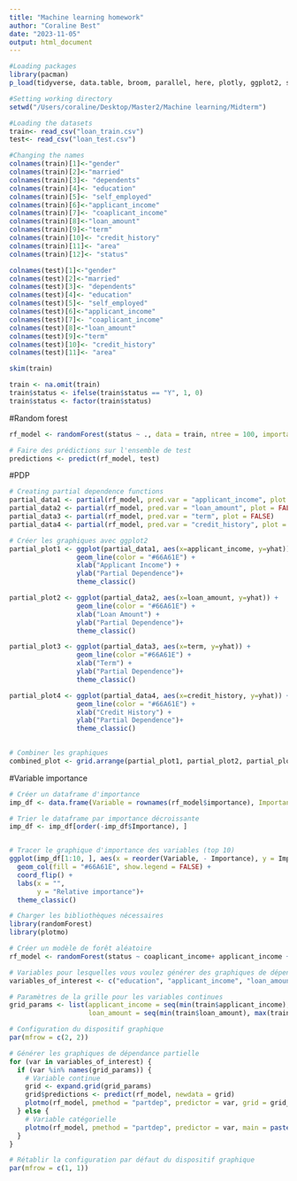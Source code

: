 ```yaml
---
title: "Machine learning homework"
author: "Coraline Best"
date: "2023-11-05"
output: html_document
---
```


```r
#Loading packages
library(pacman)
p_load(tidyverse, data.table, broom, parallel, here, plotly, ggplot2, stargazer, magrittr,skimr,janitor,  tidymodels, ADAPTS, caret, yardstick, rlang, parsnip, sandwich, lmtest, haven, tinytex, rdrobust,dplyr, plotrix, plyr,readxl, usmap, stringr, finalfit, scales,tidyr, gridExtra, patchwork, EventStudy, fixest,kableExtra,wesanderson, gtsummary, maps, cowplot, corrplot, ggcorrplot, ggthemes,wesanderson, mgcv, lmtest, pdp,randomForest, plotmo,plot3D)

#Setting working directory
setwd("/Users/coraline/Desktop/Master2/Machine learning/Midterm")

#Loading the datasets
train<- read_csv("loan_train.csv")
test<- read_csv("loan_test.csv")

#Changing the names
colnames(train)[1]<-"gender"
colnames(train)[2]<-"married"
colnames(train)[3]<- "dependents"
colnames(train)[4]<- "education"
colnames(train)[5]<- "self_employed"
colnames(train)[6]<-"applicant_income"
colnames(train)[7]<- "coaplicant_income"
colnames(train)[8]<-"loan_amount"
colnames(train)[9]<-"term"
colnames(train)[10]<- "credit_history"
colnames(train)[11]<- "area"
colnames(train)[12]<- "status"

colnames(test)[1]<-"gender"
colnames(test)[2]<-"married"
colnames(test)[3]<- "dependents"
colnames(test)[4]<- "education"
colnames(test)[5]<- "self_employed"
colnames(test)[6]<-"applicant_income"
colnames(test)[7]<- "coaplicant_income"
colnames(test)[8]<-"loan_amount"
colnames(test)[9]<-"term"
colnames(test)[10]<- "credit_history"
colnames(test)[11]<- "area"

skim(train)

train <- na.omit(train)
train$status <- ifelse(train$status == "Y", 1, 0)
train$status <- factor(train$status)
```


#Random forest
```r
rf_model <- randomForest(status ~ ., data = train, ntree = 100, importance=TRUE)

# Faire des prédictions sur l'ensemble de test
predictions <- predict(rf_model, test)
```

#PDP
```r

# Creating partial dependence functions
partial_data1 <- partial(rf_model, pred.var = "applicant_income", plot = FALSE)
partial_data2 <- partial(rf_model, pred.var = "loan_amount", plot = FALSE)
partial_data3 <- partial(rf_model, pred.var = "term", plot = FALSE)
partial_data4 <- partial(rf_model, pred.var = "credit_history", plot = FALSE)

# Créer les graphiques avec ggplot2
partial_plot1 <- ggplot(partial_data1, aes(x=applicant_income, y=yhat)) +
                 geom_line(color = "#66A61E") +
                 xlab("Applicant Income") +
                 ylab("Partial Dependence")+
                 theme_classic()

partial_plot2 <- ggplot(partial_data2, aes(x=loan_amount, y=yhat)) +
                 geom_line(color = "#66A61E") +
                 xlab("Loan Amount") +
                 ylab("Partial Dependence")+
                 theme_classic()

partial_plot3 <- ggplot(partial_data3, aes(x=term, y=yhat)) +
                 geom_line(color ="#66A61E") +
                 xlab("Term") +
                 ylab("Partial Dependence")+
                 theme_classic()

partial_plot4 <- ggplot(partial_data4, aes(x=credit_history, y=yhat)) +
                 geom_line(color = "#66A61E") +
                 xlab("Credit History") +
                 ylab("Partial Dependence")+
                 theme_classic()
  

# Combiner les graphiques
combined_plot <- grid.arrange(partial_plot1, partial_plot2, partial_plot3, partial_plot4, ncol = 2)

```

#Variable importance
```r
# Créer un dataframe d'importance
imp_df <- data.frame(Variable = rownames(rf_model$importance), Importance = rf_model$importance[, 1])

# Trier le dataframe par importance décroissante
imp_df <- imp_df[order(-imp_df$Importance), ]


# Tracer le graphique d'importance des variables (top 10)
ggplot(imp_df[1:10, ], aes(x = reorder(Variable, - Importance), y = Importance)) +
  geom_col(fill = "#66A61E", show.legend = FALSE) +
  coord_flip() +
  labs(x = "",
       y = "Relative importance")+
  theme_classic()
```
```r
# Charger les bibliothèques nécessaires
library(randomForest)
library(plotmo)

# Créer un modèle de forêt aléatoire
rf_model <- randomForest(status ~ coaplicant_income+ applicant_income + loan_amount + credit_history, data = train, ntree = 100, importance = TRUE)

# Variables pour lesquelles vous voulez générer des graphiques de dépendance partielle
variables_of_interest <- c("education", "applicant_income", "loan_amount", "credit_history")

# Paramètres de la grille pour les variables continues
grid_params <- list(applicant_income = seq(min(train$applicant_income), max(train$applicant_income), length = 20),
                    loan_amount = seq(min(train$loan_amount), max(train$loan_amount), length = 20))

# Configuration du dispositif graphique
par(mfrow = c(2, 2))

# Générer les graphiques de dépendance partielle
for (var in variables_of_interest) {
  if (var %in% names(grid_params)) {
    # Variable continue
    grid <- expand.grid(grid_params)
    grid$predictions <- predict(rf_model, newdata = grid)
    plotmo(rf_model, pmethod = "partdep", predictor = var, grid = grid_params, main = paste("Partial Dependence Plot for", var))
  } else {
    # Variable catégorielle
    plotmo(rf_model, pmethod = "partdep", predictor = var, main = paste("Partial Dependence Plot for", var))
  }
}

# Rétablir la configuration par défaut du dispositif graphique
par(mfrow = c(1, 1))


```



